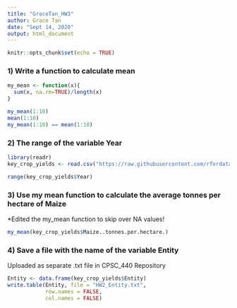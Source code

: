 ```yaml
---
title: "GraceTan_HW3"
author: Grace Tan
date: "Sept 14, 2020"
output: html_document
---
```


```r
knitr::opts_chunk$set(echo = TRUE)
```

### 1) Write a function to calculate mean

```r
my_mean <- function(x){
  sum(x, na.rm=TRUE)/length(x)
}

my_mean(1:10)
mean(1:10)
my_mean(1:10) == mean(1:10)
```

### 2) The range of the variable Year

```r
library(readr)
key_crop_yields <- read.csv("https://raw.githubusercontent.com/rfordatascience/tidytuesday/master/data/2020/2020-09-01/key_crop_yields.csv")

range(key_crop_yields$Year)
```
### 3) Use my mean function to calculate the average tonnes per hectare of Maize

*Edited the my_mean function to skip over NA values!

```r
my_mean(key_crop_yields$Maize..tonnes.per.hectare.)
```

### 4) Save a file with the name of the variable Entity

Uploaded as separate .txt file in CPSC_440 Repository

```r
Entity <- data.frame(key_crop_yields$Entity)
write.table(Entity, file = "HW2_Entity.txt",
            row.names = FALSE,
            col.names = FALSE)
```



